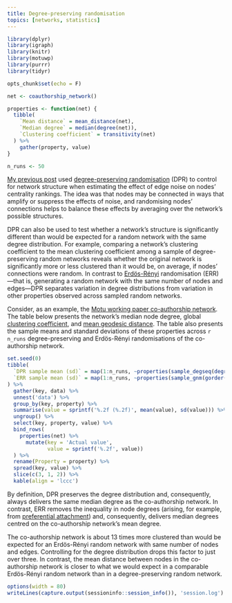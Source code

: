 ```yaml
---
title: Degree-preserving randomisation
topics: [networks, statistics]
---
```


```r
library(dplyr)
library(igraph)
library(knitr)
library(motuwp)
library(purrr)
library(tidyr)

opts_chunk$set(echo = F)

net <- coauthorship_network()

properties <- function(net) {
  tibble(
    `Mean distance` = mean_distance(net),
    `Median degree` = median(degree(net)),
    `Clustering coefficient` = transitivity(net)
  ) %>%
    gather(property, value)
}

n_runs <- 50
```

[My previous post](/blog/centrality-rankings-noisy-edge-sets/) used [degree-preserving randomisation](https://en.wikipedia.org/wiki/Degree-preserving_randomization) (DPR) to control for network structure when estimating the effect of edge noise on nodes' centrality rankings.
The idea was that nodes may be connected in ways that amplify or suppress the effects of noise, and randomising nodes' connections helps to balance these effects by averaging over the network's possible structures.

DPR can also be used to test whether a network's structure is significantly different than would be expected for a random network with the same degree distribution.
For example, comparing a network's clustering coefficient to the mean clustering coefficient among a sample of degree-preserving random networks reveals whether the original network is significantly more or less clustered than it would be, on average, if nodes' connections were random.
In contrast to [Erdös-Rényi](https://en.wikipedia.org/wiki/Erd%C5%91s%E2%80%93R%C3%A9nyi_model) randomisation (ERR)---that is, generating a random network with the same number of nodes and edges---DPR separates variation in degree distributions from variation in other properties observed across sampled random networks.

Consider, as an example, the [Motu working paper co-authorship network](/blog/coauthorship-networks-motu/).
The table below presents the network's median node degree, global [clustering coefficient](https://en.wikipedia.org/wiki/Clustering_coefficient), and [mean geodesic distance](https://en.wikipedia.org/wiki/Average_path_length).
The table also presents the sample means and standard deviations of these properties across `r n_runs` degree-preserving and Erdös-Rényi randomisations of the co-authorship network.

```r
set.seed(0)
tibble(
  `DPR sample mean (sd)` = map(1:n_runs, ~properties(sample_degseq(degree(net)))),
  `ERR sample mean (sd)` = map(1:n_runs, ~properties(sample_gnm(gorder(net), gsize(net))))
) %>%
  gather(key, data) %>%
  unnest('data') %>%
  group_by(key, property) %>%
  summarise(value = sprintf('%.2f (%.2f)', mean(value), sd(value))) %>%
  ungroup() %>%
  select(key, property, value) %>%
  bind_rows(
    properties(net) %>%
      mutate(key = 'Actual value',
             value = sprintf('%.2f', value))
  ) %>%
  rename(Property = property) %>%
  spread(key, value) %>%
  slice(c(3, 1, 2)) %>%
  kable(align = 'lccc')
```

By definition, DPR preserves the degree distribution and, consequently, always delivers the same median degree as the co-authorship network.
In contrast, ERR removes the inequality in node degrees (arising, for example, from [preferential attachment](https://en.wikipedia.org/wiki/Preferential_attachment)) and, consequently, delivers median degrees centred on the co-authorship network's mean degree.

The co-authorship network is about 13 times more clustered than would be expected for an Erdös-Rényi random network with same number of nodes and edges.
Controlling for the degree distribution drops this factor to just over three.
In contrast, the mean distance between nodes in the co-authorship network is closer to what we would expect in a comparable Erdös-Rényi random network than in a degree-preserving random network.

```r
options(width = 80)
writeLines(capture.output(sessioninfo::session_info()), 'session.log')
```
